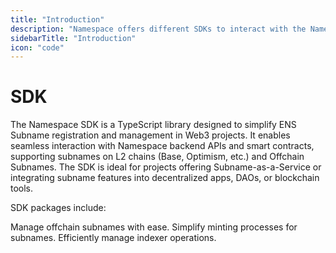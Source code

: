 ```yaml
---
title: "Introduction"
description: "Namespace offers different SDKs to interact with the Namespace backend APIs and smart contracts for ENS subname management."
sidebarTitle: "Introduction"
icon: "code"
---
```


# SDK

The Namespace SDK is a TypeScript library designed to simplify ENS Subname registration and management in Web3 projects. It enables seamless interaction with Namespace backend APIs and smart contracts, supporting subnames on L2 chains (Base, Optimism, etc.) and Offchain Subnames. The SDK is ideal for projects offering Subname-as-a-Service or integrating subname features into decentralized apps, DAOs, or blockchain tools.

SDK packages include:

<CardGroup>
  <Card title="Offchain Manager" href="./offchain-manager" arrow="true" icon="cloud">
    Manage offchain subnames with ease.
  </Card>
    <Card title="Mint Manager" href="./mint-manager" arrow="true" icon="gauge">
    Simplify minting processes for subnames.
  </Card>
  <Card title="Indexer Manager" href="./indexer-manager" arrow="true" icon="database">
    Efficiently manage indexer operations.
  </Card>
</CardGroup>
